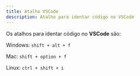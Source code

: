 ```yaml
---
title: Atalho VSCode
description: Atalho para identar código no VSCode
---
```



Os atalhos para identar código no **VSCode** são:

Windows: `shift + alt + f`

Mac: `shift + option + f`

Linux: `ctrl + shift + i`